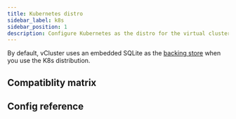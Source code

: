 ```yaml
---
title: Kubernetes distro
sidebar_label: k8s
sidebar_position: 1
description: Configure Kubernetes as the distro for the virtual cluster.
---
```



<DefaultDistroNote/>

By default, vCluster uses an embedded SQLite as the [backing store](../backing-store/README.mdx) when you use the K8s distribution.

## Compatiblity matrix

<K8sCompat/>

## Config reference

<DistroK8s/>
